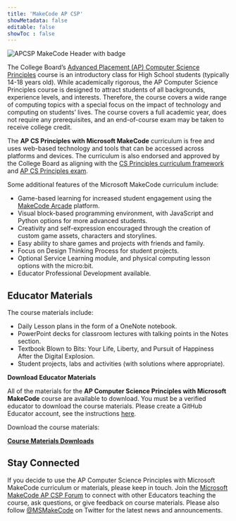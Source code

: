 ```yaml
---
title: 'MakeCode AP CSP'
showMetadata: false
editable: false
showToc : false
---
```


![APCSP MakeCode Header with badge](/images/apcsp-makecode-header.png)

The College Board’s [Advanced Placement (AP) Computer Science Principles](https://apcentral.collegeboard.org/courses/ap-computer-science-principles) course is an introductory class for High School students (typically 14-18 years old). While academically rigorous, the AP Computer Science Principles course is designed to attract students of all backgrounds, experience levels, and interests. Therefore, the course covers a wide range of computing topics with a special focus on the impact of technology and computing on students’ lives. The course covers a full academic year, does not require any prerequisites, and an end-of-course exam may be taken to receive college credit.

The **AP CS Principles with Microsoft MakeCode** curriculum is free and uses web-based technology and tools that can be accessed across platforms and devices. The curriculum is also endorsed and approved by the College Board as aligning with the [CS Principles curriculum framework](https://apcentral.collegeboard.org/courses/ap-computer-science-principles/course?course=ap-computer-science-principles) and [AP CS Principles exam](https://apcentral.collegeboard.org/courses/ap-computer-science-principles/exam).

Some additional features of the Microsoft MakeCode curriculum include: 

* Game-based learning for increased student engagement using the [MakeCode Arcade](https://arcade.makecode.com) platform.  
* Visual block-based programming environment, with JavaScript and Python options for more advanced students.
* Creativity and self-expression encouraged through the creation of custom game assets, characters and storylines.
* Easy ability to share games and projects with friends and family.
* Focus on Design Thinking Process for student projects.
* Optional Service Learning module, and physical computing lesson options with the micro:bit.
* Educator Professional Development available.

## Educator Materials

The course materials include:

* Daily Lesson plans in the form of a OneNote notebook.
* PowerPoint decks for classroom lectures with talking points in the Notes section.
* Textbook Blown to Bits: Your Life, Liberty, and Pursuit of Happiness After the Digital Explosion.
* Student projects, labs and activities (with solutions where appropriate).

<Tip>

**Download Educator Materials**

All of the materials for the **AP Computer Science Principles with Microsoft MakeCode** course are available to download. You must be a verified educator to download the course materials. Please create a GitHub Educator account, see the instructions [here](https://makecode.com/github-teacher-verification).

Download the course materials:
  
**[Course Materials Downloads](https://aka.ms/MSMakeCodeAPCSP)**
  
</Tip>

## Stay Connected 

If you decide to use the AP Computer Science Principles with Microsoft MakeCode curriculum or materials, please keep in touch. Join the [Microsoft MakeCode AP CSP Forum](https://forum.makecode.com/c/ap-cs-principles/23) to connect with other Educators teaching the course, ask questions, or give feedback on course materials. Please also follow [@MSMakeCode](https://twitter.com/MSMakeCode) on Twitter for the latest news and announcements.
